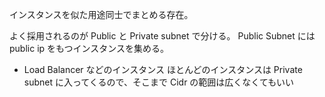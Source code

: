 インスタンスを似た用途同士でまとめる存在。

よく採用されるのが Public と Private subnet で分ける。
Public Subnet には public ip をもつインスタンスを集める。

- Load Balancer などのインスタンス
  ほとんどのインスタンスは Private subnet に入ってくるので、そこまで Cidr の範囲は広くなくてもいい
